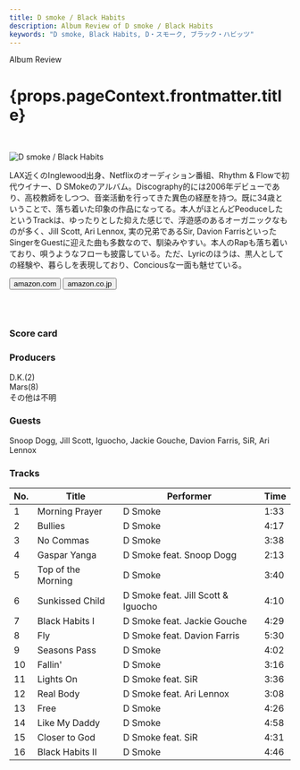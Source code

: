 ```yaml
---
title: D smoke / Black Habits
description: Album Review of D smoke / Black Habits
keywords: "D smoke, Black Habits, D・スモーク, ブラック・ハビッツ"
---
```




<p className="largeP">Album Review</p>
<h1 className="h1--no--margin">{props.pageContext.frontmatter.title}</h1>

<br/>
<Row  className="image-card-group">
	<Column colMd={"3"} colLg={"4"} noGutterMdLeft="">
       <ImageCard>

![D smoke / Black Habits](../../images/cd/dsmoke1L.jpg)

</ImageCard>
	</Column>
	<Column colMd={"4"} colLg={"8"} noGutterMdLeft="">
	<p>
	LAX近くのInglewood出身、Netflixのオーディション番組、Rhythm & Flowで初代ウイナー、D SMokeのアルバム。Discography的には2006年デビューであり、高校教師をしつつ、音楽活動を行ってきた異色の経歴を持つ。既に34歳ということで、落ち着いた印象の作品になってる。本人がほとんどPeoduceしたというTrackは、ゆったりとした抑えた感じで、浮遊感のあるオーガニックなものが多く、Jill Scott, Ari Lennox, 実の兄弟であるSir, Davion FarrisといったSingerをGuestに迎えた曲も多数なので、馴染みやすい。本人のRapも落ち着いており、唄うようなフローも披露している。ただ、Lyricのほうは、黒人としての経験や、暮らしを表現しており、Conciousな一面も魅せている。
	</p>
	<div>
	  <Button className="button-right-mergin"  href="https://amzn.to/2B3Y45O" kind="primary" size="small" renderIcon={ArrowUpRight24}>
      amazon.com
    </Button>
    <Button className="button-right-mergin"  href="https://amzn.to/2YMyLxx" kind="secondary" size="small" renderIcon={ArrowUpRight24}>
      amazon.co.jp
    </Button>
	</div>
	<a style="display:inline-block;overflow:hidden;background:url(https://linkmaker.itunes.apple.com/ja-jp/lockup.svg?releaseDate=2020-02-07&kind=album&bubble=apple_music&style=mono-black) no-repeat;width:180px;height:45px;" href="https://geo.music.apple.com/jp/album/black-habits/1496717163?mt=1&app=music&ls=1&at=11lcug"></a>
	</Column>
</Row>
<Row >
	<Column colMd={"4"} colLg={"4"} noGutterMdLeft="">
<div>
  <h3>Score card</h3>
	<SliderJS1 value="2" />
  <SliderJS2 value="2" />
	<SliderJS3 value="1" />
  <SliderJS4 value="8" />
</div>
</Column>
<Column colMd={"8"} colLg={"8"} noGutterMdLeft="">
<div>
<h3>Producers</h3>
<p>
	D.K.(2)
	<br/>Mars(8)
	<br/>その他は不明
</p>
<h3>Guests</h3>
<p>
	Snoop Dogg, Jill Scott, Iguocho, Jackie Gouche, Davion Farris, SiR, Ari Lennox</p>
</div>
</Column>
</Row>

<h3>Tracks</h3>

| No. | Title              | Performer                          | Time |
| --- | ------------------ | ---------------------------------- | ---- |
| 1   | Morning Prayer     | D Smoke                            | 1:33 |
| 2   | Bullies            | D Smoke                            | 4:17 |
| 3   | No Commas          | D Smoke                            | 3:38 |
| 4   | Gaspar Yanga       | D Smoke feat. Snoop Dogg           | 2:13 |
| 5   | Top of the Morning | D Smoke                            | 3:40 |
| 6   | Sunkissed Child    | D Smoke feat. Jill Scott & Iguocho | 4:10 |
| 7   | Black Habits I     | D Smoke feat. Jackie Gouche        | 4:29 |
| 8   | Fly                | D Smoke feat. Davion Farris        | 5:30 |
| 9   | Seasons Pass       | D Smoke                            | 4:02 |
| 10  | Fallin'            | D Smoke                            | 3:16 |
| 11  | Lights On          | D Smoke feat. SiR                  | 3:36 |
| 12  | Real Body          | D Smoke feat. Ari Lennox           | 3:08 |
| 13  | Free               | D Smoke                            | 4:26 |
| 14  | Like My Daddy      | D Smoke                            | 4:58 |
| 15  | Closer to God      | D Smoke feat. SiR                  | 4:31 |
| 16  | Black Habits II    | D Smoke                            | 4:46 |
